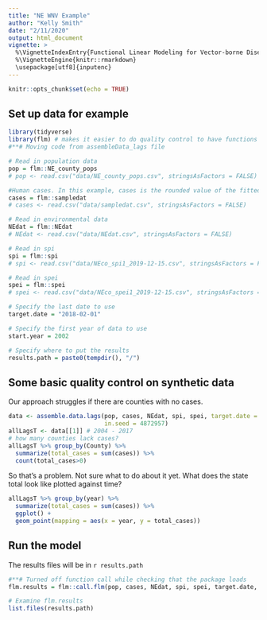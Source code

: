 ```yaml
---
title: "NE WNV Example"
author: "Kelly Smith"
date: "2/11/2020"
output: html_document
vignette: >
  %\VignetteIndexEntry{Functional Linear Modeling for Vector-borne Disease}
  %\VignetteEngine{knitr::rmarkdown}
  \usepackage[utf8]{inputenc}
---
```


```r
knitr::opts_chunk$set(echo = TRUE)
```

## Set up data for example
```r
library(tidyverse)
library(flm) # makes it easier to do quality control to have functions readily available
#**# Moving code from assembleData_lags file

# Read in population data
pop = flm::NE_county_pops
# pop <- read.csv("data/NE_county_pops.csv", stringsAsFactors = FALSE)

#Human cases. In this example, cases is the rounded value of the fitted model (i.e. simulated)
cases = flm::sampledat
# cases <- read.csv("data/sampledat.csv", stringsAsFactors = FALSE)

# Read in environmental data
NEdat = flm::NEdat
# NEdat <- read.csv("data/NEdat.csv", stringsAsFactors = FALSE)

# Read in spi
spi = flm::spi
# spi <- read.csv("data/NEco_spi1_2019-12-15.csv", stringsAsFactors = FALSE)

# Read in spei
spei = flm::spei
# spei <- read.csv("data/NEco_spei1_2019-12-15.csv", stringsAsFactors = FALSE)

# Specify the last date to use
target.date = "2018-02-01"

# Specify the first year of data to use
start.year = 2002

# Specify where to put the results
results.path = paste0(tempdir(), "/")

```
## Some basic quality control on synthetic data

Our approach struggles if there are counties with no cases.

```r
data <- assemble.data.lags(pop, cases, NEdat, spi, spei, target.date = "2018-02-02", start.year = 2004,
                           in.seed = 4872957)
allLagsT <- data[[1]] # 2004 - 2017
# how many counties lack cases?
allLagsT %>% group_by(County) %>% 
  summarize(total_cases = sum(cases)) %>% 
  count(total_cases>0)

```

So that's a problem. Not sure what to do about it yet. What does the state total look like plotted 
against time?

```r
allLagsT %>% group_by(year) %>% 
  summarize(total_cases = sum(cases)) %>% 
  ggplot() + 
  geom_point(mapping = aes(x = year, y = total_cases))
```



## Run the model

The results files will be in `r results.path`
```r

#**# Turned off function call while checking that the package loads
flm.results = flm::call.flm(pop, cases, NEdat, spi, spei, target.date, start.year, results.path = results.path, in.seed = 4872957)

# Examine flm.results
list.files(results.path)
```
